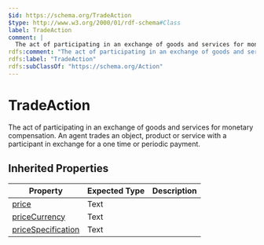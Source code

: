 ```yaml
---
$id: https://schema.org/TradeAction
$type: http://www.w3.org/2000/01/rdf-schema#Class
label: TradeAction
comment: |
  The act of participating in an exchange of goods and services for monetary compensation. An agent trades an object, product or service with a participant in exchange for a one time or periodic payment.
rdfs:comment: "The act of participating in an exchange of goods and services for monetary compensation. An agent trades an object, product or service with a participant in exchange for a one time or periodic payment."
rdfs:label: "TradeAction"
rdfs:subClassOf: "https://schema.org/Action"
---
```


# TradeAction

The act of participating in an exchange of goods and services for monetary compensation. An agent trades an object, product or service with a participant in exchange for a one time or periodic payment.

## Inherited Properties

| Property | Expected Type | Description |
| --- | --- | --- |
| [price](https://schema.org/price) | Text |  |
| [priceCurrency](https://schema.org/priceCurrency) | Text |  |
| [priceSpecification](https://schema.org/priceSpecification) | Text |  |
